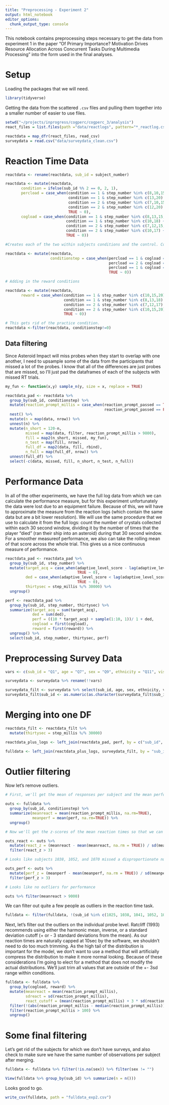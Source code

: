 ```yaml
---
title: "Preprocessing - Experiment 2"
output: html_notebook
editor_options: 
  chunk_output_type: console
---
```


This notebook contains preprocessing steps necessary to get the data from experiment 1 in the paper "Of Primary Importance? Motivation Drives Resource Allocation Across Concurrent Tasks During Multimedia Processing" into the form used in the final analyses.

# Setup
Loading the packages that we will need.

```r
library(tidyverse)
```

Getting the data from the scattered `.csv` files and pulling them together into a smaller number of easier to use files.  

```r

setwd("~/projects/inprogress/cogperc/cogperc_3/analysis")
react_files = list.files(path ="data/reactlogs", pattern="*_reactlog.csv", full.names = TRUE)

reactdata = map_dfr(react_files, read_csv)
surveydata = read.csv("data/surveydata_clean.csv")

```

# Reaction Time Data

```r

reactdata <- rename(reactdata, sub_id = subject_number)

reactdata <- mutate(reactdata,
       condition = ifelse(sub_id %% 2 == 0, 2, 1),
       percload = case_when(condition == 1 & step_number %in% c(8,10,15,18) ~ 1,
                            condition == 1 & step_number %in% c(13,20) ~ 2,
                            condition == 2 & step_number %in% c(7,10,15,17) ~ 1,
                            condition == 2 & step_number %in% c(12,20) ~ 2,
                            TRUE ~ 0),
       cogload = case_when(condition == 1 & step_number %in% c(8,13,15,20) ~ 1,
                           condition == 1 & step_number %in% c(10,18) ~ 2,
                           condition == 2 & step_number %in% c(7,12,15,20) ~ 1,
                           condition == 2 & step_number %in% c(10,17) ~ 2, 
                           TRUE ~ 0))

#Creates each of the two within subjects conditions and the control. Control  = 1, percload = 2, cogload = 3

reactdata <- mutate(reactdata,
                    conditionstep = case_when(percload == 1 & cogload == 1 ~ 1,
                                              percload == 2 & cogload == 1 ~ 2,
                                              percload == 1 & cogload == 2 ~ 3,
                                              TRUE ~ 0))

# Adding in the reward conditions 

reactdata <- mutate(reactdata,
       reward = case_when(condition == 1 & step_number %in% c(10,15,20) ~ 1,
                          condition == 1 & step_number %in% c(8,13,18) ~ 2,
                          condition == 2 & step_number %in% c(7,12,17) ~ 1,
                          condition == 2 & step_number %in% c(10,15,20) ~ 2, 
                          TRUE ~ 0))

# This gets rid of the practice condition.
reactdata <-filter(reactdata, conditionstep!=0)

```

## Data filtering

Since Asteroid Impact will miss probes when they start to overlap with one another, I need to upsample some of the data from the participants that missed a lot of the probes. I know that all of the differences are just probes that are missed, so I'll just pad the dataframes of each of the subjects with missed RT trials.  

```r

my_fun <- function(x,y) sample_n(y, size = x, replace = TRUE)

reactdata_pad <- reactdata %>% 
  group_by(sub_id, conditionstep) %>% 
  mutate(reaction_prompt_millis = case_when(reaction_prompt_passed == TRUE ~ reaction_prompt_millis,
                                            reaction_prompt_passed == FALSE ~ 10000)) %>%
  nest() %>%
  mutate(n = map(data, nrow)) %>%
  unnest(n) %>%
  mutate(n_short = 120-n,
         missed = map(data, filter, reaction_prompt_millis > 9800),
         fill = map2(n_short, missed, my_fun),
         n_test = map(fill, nrow),
         full_df = map2(data, fill, rbind),
         n_full = map(full_df, nrow)) %>% 
  unnest(full_df) %>%
  select(-c(data, missed, fill, n_short, n_test, n_full))

```

# Performance Data

In all of the other experiments, we have the full log data from which we can calculate the performance measure, but for this experiment unfortunately the data were lost due to an equipment failure. Because of this, we will have to approximate the measure from the reaction logs (which contain the same data but are a bit lower resolution). We will use the same procedure that we use to calculate it from the full logs: count the number of crystals collected within each 30 second window, dividing it by the number of times that the player "died" (ran their ship into an asteroid) during that 30 second window. For a smoother measureof performance, we also can take the rolling mean of that score across the whole trial. This gives us a nice continuous measure of performance. 


```r
reactdata_pad <- reactdata_pad %>% 
  group_by(sub_id, step_number) %>%
  mutate(target_acq = case_when(adaptive_level_score - lag(adaptive_level_score) >= .2 ~ 1, 
                                TRUE ~ 0),
         ded = case_when(adaptive_level_score < lag(adaptive_level_score) ~ 1, 
                                TRUE ~ 0),
         thirtysec = step_millis %/% 30000) %>%
  ungroup()

perf <- reactdata_pad %>%
  group_by(sub_id, step_number, thirtysec) %>%
  summarize(target_acq = sum(target_acq),
            ded = sum(ded),
            perf = ((10 * target_acq) + sample(1:10, 1))/ 1 + ded,
            cogload = first(cogload),
            reward = first(reward)) %>%
  ungroup() %>%
  select(sub_id, step_number, thirtysec, perf)

```
# Preprocessing Survey Data

```r
vars <- c(sub_id = "Q1", age = "Q7", sex = "Q9", ethnicity = "Q11", vision = "Q56", handedness = "Q57", vg_skill = "Q70_1")

surveydata <- surveydata %>% rename(!!vars)

surveydata_filt <- surveydata %>% select(sub_id, age, sex, ethnicity, vision, handedness, vg_skill) %>% slice(3:n())
surveydata_filt$sub_id <- as.numeric(as.character(surveydata_filt$sub_id))
```

# Merging into one DF

```r
reactdata_filt <- reactdata_filt %>% 
  mutate(thirtysec = step_millis %/% 30000)

reactdata_plus_logs <- left_join(reactdata_pad, perf, by = c("sub_id", "step_number", "thirtysec"))

fulldata <- left_join(reactdata_plus_logs, surveydata_filt, by = "sub_id")
```

# Outlier filtering 

Now let's remove outliers. 

```r
# First, we'll get the mean of responses per subject and the mean performance per subject

outs <- fulldata %>% 
  group_by(sub_id, conditionstep) %>% 
  summarize(meanreact = mean(reaction_prompt_millis, na.rm=TRUE), 
            meanperf = mean(perf, na.rm=TRUE)) %>%
  ungroup()

# Now we'll get the z-scores of the mean reaction times so that we can filter those > 3

outs_react <- outs %>%
  mutate(react_z = (meanreact - mean(meanreact, na.rm = TRUE)) / sd(meanreact)) %>%
  filter(react_z > 3)

# Looks like subjects 1038, 1052, and 1070 missed a disproportionate number of STRTs

outs_perf <- outs %>%
  mutate(perf_z = (meanperf - mean(meanperf, na.rm = TRUE)) / sd(meanperf)) %>%
  filter(perf_z > 3)

# Looks like no outliers for performance

outs %>% filter(meanreact > 9000)

```

We can filter out quite a few people as outliers in the reaction time task. 

```r
fulldata <- filter(fulldata, !(sub_id %in% c(1025, 1038, 1041, 1052, 1070, 1102, 1063, 1040)))
```

Next, let's filter out the outliers on the individual probe level. Ratcliff (1993) recommends using either the harmonic mean, inverse, or a standard deviation cutoff (+ or - 3 standard deviations from the mean). As our reaction times are naturally capped at 10sec by the software, we shouldn't need to do too much trimming. As the high tail of the distribution is important for the model, we don't want to use a method that will artificially compress the distribution to make it more normal looking. Because of these considerations I'm going to elect for a method that does not modify the actual distributions. We'll just trim all values that are outside of the +- 3sd range within conditions.

```r

fulldata <- fulldata %>% 
  group_by(cogload, reward) %>% 
  mutate(meanreact = mean(reaction_prompt_millis), 
         sdreact = sd(reaction_prompt_millis), 
         react_cutoff = (mean(reaction_prompt_millis) + 3 * sd(reaction_prompt_millis))) %>%
  filter(!(abs(reaction_prompt_millis - median(reaction_prompt_millis)) > 3*sd(reaction_prompt_millis))) %>% 
  filter(reaction_prompt_millis > 100) %>%
  ungroup()

```

# Some final filtering

Let's get rid of the subjects for which we don't have surveys, and also check to make sure we have the same number of observations per subject after merging.

```r
fulldata <- fulldata %>% filter(!is.na(sex)) %>% filter(sex != "")

View(fulldata %>% group_by(sub_id) %>% summarize(n = n()))

```

Looks good to go.

```r
write_csv(fulldata, path = "fulldata_exp2.csv")
```

